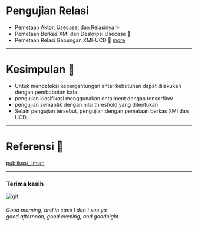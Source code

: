 
# Pengujian Relasi
- Pemetaan Aktor, Usecase, dan Relasinya ✨
- Pemetaan Berkas XMI dan Deskripsi Usecase  🙅
- Pemetaan Relasi Gabungan XMI-UCD  🙇 [more](https://docs.google.com/presentation/d/1Kg4DxQiV2NNXTzUH_kgJb3Ev2fkzqCArpXJnJrtt2tE/edit?usp=sharing)
---

# Kesimpulan 🤘

<ul>
  <Appear>
    <li>Untuk mendeteksi kebergantungan antar kebutuhan dapat dilakukan dengan pembobotan kata</li>
    <li>pengujian klasifikasi menggunakan entaiment dengan tensorflow</li>
    <li>pengujian semantik dengan nilai threshold yang ditentukan</li>
    <li>Selain pengujian tersebut, pengujian dengan pemetaan berkas XMI dan UCD.</li>
  </Appear>
</ul>

---

# Referensi 🔖

[publikasi_ilmiah](https://ieeexplore.ieee.org/document/9315489)


---

### Terima kasih

![gif](https://media.giphy.com/media/VGHtpsS3UJNRK/giphy.gif)
###### Good morning, and in case I don't see ya, <br /> good afternoon, good evening, and goodnight.
